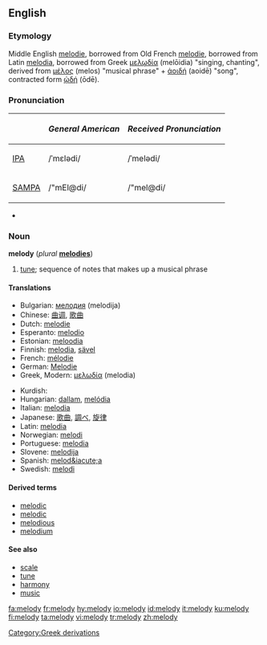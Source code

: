 {{see|Melody}}
==English==

===Etymology===
Middle English [[melodie]], borrowed from Old French [[melodie]], borrowed from Latin [[melodia]], borrowed from Greek [[μελῳδία]] (melōidia) "singing, chanting", derived from [[μέλος]] (melos) "musical phrase" + [[ἀοιδή]] (aoidē)  "song", contracted form [[ᾠδή]] (ōdē).

===Pronunciation===
{| border=1 cellpadding=5
! !! ''General American'' !! ''Received Pronunciation''
|-
| [[w:IPA|IPA]] || /ˈmɛlədi/ || /ˈmelədi/
|-
| [[w:SAMPA|SAMPA]] || /"mEl@di/ || /"mel@di/
|}
*{{audio|en-us-melody.ogg|Audio (US)}}

===Noun===
'''melody''' (''plural'' '''[[melodies]]''')

# [[tune]]; sequence of notes that makes up a musical phrase

====Translations====
{{top}}
*Bulgarian: [[мелодия]] (melodija) {{f}}
*Chinese: [[曲调]], [[歌曲]]
*Dutch: [[melodie]] {{f}}
*Esperanto: [[melodio]]
*Estonian: [[meloodia]]
*Finnish: [[melodia]], [[sävel]]
*French: [[mélodie]] {{f}}
*German: [[Melodie]] {{f}}
*Greek, Modern: [[μελωδία]] (melodia)
{{mid}}
*Kurdish: {{KUchar|[[ئاواز]]}}
*Hungarian: [[dallam]], [[melódia]]
*Italian: [[melodia]] {{f}}
*Japanese: [[歌曲]], [[調べ]], [[旋律]]
*Latin: [[melodia]]
*Norwegian: [[melodi]] {{m}}
*Portuguese: [[melodia]] {{f}}
*Slovene: [[melodija]] {{f}}
*Spanish: [[melod&iacute;a]] {{f}}
*Swedish: [[melodi]] {{c}}
{{bottom}}

====Derived terms====
*[[melodic]]
*[[melodic]]
*[[melodious]]
*[[melodium]]<!-- possibly a trade name -->

====See also====
*[[scale]]
*[[tune]]
*[[harmony]]
*[[music]]

[[Category:Greek derivations]]

[[fa:melody]]
[[fr:melody]]
[[hy:melody]]
[[io:melody]]
[[id:melody]]
[[it:melody]]
[[ku:melody]]
[[fi:melody]]
[[ta:melody]]
[[vi:melody]]
[[tr:melody]]
[[zh:melody]]